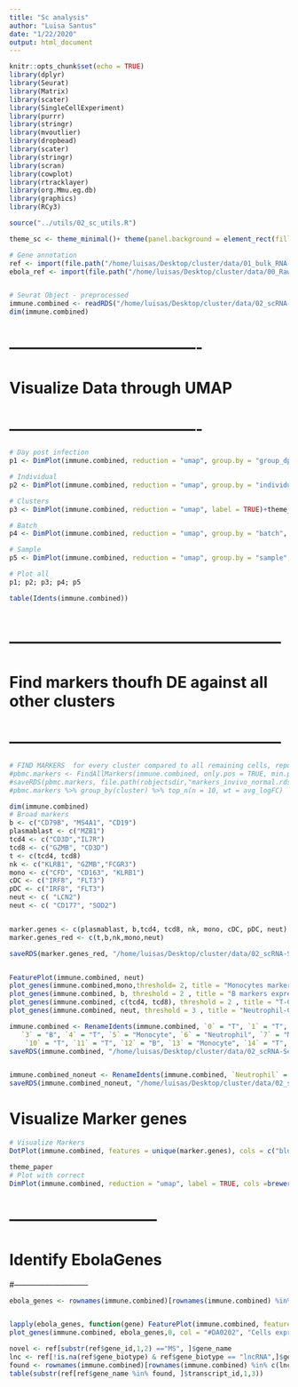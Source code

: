 ```yaml
---
title: "Sc analysis"
author: "Luisa Santus"
date: "1/22/2020"
output: html_document
---
```


```r
knitr::opts_chunk$set(echo = TRUE)
library(dplyr)
library(Seurat)
library(Matrix)
library(scater)
library(SingleCellExperiment)
library(purrr)
library(stringr)
library(mvoutlier)
library(dropbead)
library(scater)
library(stringr)
library(scran)
library(cowplot)
library(rtracklayer)
library(org.Mmu.eg.db)
library(graphics)
library(RCy3)

source("../utils/02_sc_utils.R")

theme_sc <- theme_minimal()+ theme(panel.background = element_rect(fill = "white", colour = "grey50"), panel.grid.major = element_blank(), panel.grid.minor = element_blank())+theme(legend.text = element_text(size=18))

# Gene annotation 
ref <- import(file.path("/home/luisas/Desktop/cluster/data/01_bulk_RNA-Seq_lncRNAs_annotation/03_novel_lncRNAs_list/rheMac10_EBOV_and_novel_genenames.gtf"))
ebola_ref <- import(file.path("/home/luisas/Desktop/cluster/data/00_RawData/pardis_shared_data/sabeti-txnomics/shared-resources/HISAT2/EBOV-Kikwit/KU182905.1.gtf"))


# Seurat Object - preprocessed
immune.combined <- readRDS("/home/luisas/Desktop/cluster/data/02_scRNA-Seq_PBMCs/01_scRNA-Seq_inVivo_rhemac10/05_RObjects/03_prep/01_immune.combined_post_scrublet_mdkremoved__02_integrated_dimred_all.rds")
dim(immune.combined)
```


# -------------------------------------
#    Visualize Data through UMAP
# -------------------------------------

```r


# Day post infection 
p1 <- DimPlot(immune.combined, reduction = "umap", group.by = "group_dpi", pt.size = 0.1, cols = brewer.pal(10, "Paired"))+theme_sc

# Individual 
p2 <- DimPlot(immune.combined, reduction = "umap", group.by = "individual")+theme_sc

# Clusters 
p3 <- DimPlot(immune.combined, reduction = "umap", label = TRUE)+theme_sc

# Batch 
p4 <- DimPlot(immune.combined, reduction = "umap", group.by = "batch", pt.size = 0.2)+theme_sc

# Sample
p5 <- DimPlot(immune.combined, reduction = "umap", group.by = "sample", pt.size = 0.00001)+theme_sc

# Plot all
p1; p2; p3; p4; p5

table(Idents(immune.combined))



```

# -----------------------------------------------------
#    Find markers thoufh DE against all other clusters 
# -----------------------------------------------------


```r

# FIND MARKERS  for every cluster compared to all remaining cells, report only the positive ones
#pbmc.markers <- FindAllMarkers(immune.combined, only.pos = TRUE, min.pct = 0.25, logfc.threshold = 0.25)
#saveRDS(pbmc.markers, file.path(robjectsdir,"markers_invivo_normal.rds"))
#pbmc.markers %>% group_by(cluster) %>% top_n(n = 10, wt = avg_logFC)

dim(immune.combined)
# Broad markers
b <- c("CD79B", "MS4A1", "CD19")
plasmablast <- c("MZB1")
tcd4 <- c("CD3D","IL7R")
tcd8 <- c("GZMB", "CD3D")
t <- c(tcd4, tcd8)
nk <- c("KLRB1", "GZMB","FCGR3")
mono <- c("CFD", "CD163", "KLRB1")
cDC <- c("IRF8", "FLT3")
pDC <- c("IRF8", "FLT3")
neut <- c( "LCN2") 
neut <- c( "CD177", "SOD2") 


marker.genes <- c(plasmablast, b,tcd4, tcd8, nk, mono, cDC, pDC, neut)
marker.genes_red <- c(t,b,nk,mono,neut)

saveRDS(marker.genes_red, "/home/luisas/Desktop/cluster/data/02_scRNA-Seq_PBMCs/01_scRNA-Seq_inVivo_rhemac10/05_RObjects/03_prep/marker.genes.rds")


FeaturePlot(immune.combined, neut)
plot_genes(immune.combined,mono,threshold= 2, title = "Monocytes marker expression", col = "purple")
plot_genes(immune.combined, b, threshold = 2 , title = "B markers expression", col = "purple")
plot_genes(immune.combined, c(tcd4, tcd8), threshold = 2 , title = "T-Cell markers expression", col = "purple")
plot_genes(immune.combined, neut, threshold = 3 , title = "Neutrophil-Cell markers expression", col = "purple")

immune.combined <- RenameIdents(immune.combined, `0` = "T", `1` = "T", `2` = "B", 
   `3` = "B", `4` = "T", `5` = "Monocyte", `6` = "Neutrophil", `7` = "Monocyte", `8` = "T", `9` = "Monocyte",
    `10` = "T", `11` = "T", `12` = "B", `13` = "Monocyte", `14` = "T", `15` = "Neutrophil",`16` = "Monocyte",`17` = "T", `18` = "T")
saveRDS(immune.combined, "/home/luisas/Desktop/cluster/data/02_scRNA-Seq_PBMCs/01_scRNA-Seq_inVivo_rhemac10/05_RObjects/03_prep/03_immune.combined.ready.rds")


immune.combined_noneut <- RenameIdents(immune.combined, `Neutrophil` = "Myeloid", `Monocyte` = "Myeloid")
saveRDS(immune.combined_noneut, "/home/luisas/Desktop/cluster/data/02_scRNA-Seq_PBMCs/01_scRNA-Seq_inVivo_rhemac10/05_RObjects/03_prep/03_immune.combined.ready_no_neut.rds")


```



# Visualize Marker genes

```r
# Visualize Markers
DotPlot(immune.combined, features = unique(marker.genes), cols = c("blue", "red", "purple"), dot.scale = 8) + RotatedAxis()+theme(axis.text = element_text(size = 20), axis.title = element_blank())

theme_paper
# Plot with correct
DimPlot(immune.combined, reduction = "umap", label = TRUE, cols =brewer.pal(4, "Set2"), label.size = 6)+theme_minimal()+ theme(panel.background = element_rect(fill = "white", colour = "grey50"), panel.grid.major = element_blank(), panel.grid.minor = element_blank())+theme(legend.text = element_text(size=18))
```

# -----------------------------
#     Identify EbolaGenes
#-----------------------------

```r
ebola_genes <- rownames(immune.combined)[rownames(immune.combined) %in% paste(ebola_ref$gene_id, "unknown", sep ="-")]


lapply(ebola_genes, function(gene) FeaturePlot(immune.combined, features  = gene, sort.cell = T, pt.size = 0.7)+theme_sc)
plot_genes(immune.combined, ebola_genes,0, col = "#DA0202", "Cells expressing Ebola RNA")

novel <- ref[substr(ref$gene_id,1,2) =="MS", ]$gene_name
lnc <- ref[!is.na(ref$gene_biotype) & ref$gene_biotype == "lncRNA",]$gene_name
found <- rownames(immune.combined)[rownames(immune.combined) %in% c(lnc, novel)]
table(substr(ref[ref$gene_name %in% found, ]$transcript_id,1,3))
```
